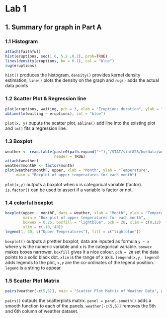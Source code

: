 Lab 1
========================================================
1. Summary for graph in Part A
-------------------------------
### 1.1 Histogram
```r
attach(faithful)
hist(eruptions, seq(1.6, 5.2 ,0.2), prob=TRUE)
lines(density(eruptions, bw = 0.1), col = "blue")
rug(eruptions)
```

`hist()` produces the histogram, `density()` provides kernel density estimation, `line()` plots the density on the graph and `rug()` adds the actual data points

### 1.2 Scatter Plot & Regression line
```r
plot(eruptions, waiting, pch = 3, xlab = "Eruptions duration", ylab = "Waiting duration", main = "Scatter Plot with regression lines")
abline(lm(waiting ~ eruptions), col = "blue")
```

`plot(x, y)` ouputs the scatter plot, `abline()` add line into the existing plot and `lm()` fits a regression line.

### 1.3 Boxplot
```r
weather <- read.table(paste0(path.expand("~"),"/STAT/stat828/hw/data/weather.txt"),
                      header = TRUE)
attach(weather)
weather$monthF <- factor(month)
plot(weather$monthF, upper, xlab = "Month", ylab = "Temperature",
     main = "Boxplot of upper temperatures for each month")
```

`plot(x,y)` outputs a boxplot when x is categorical variable (factor). `is.factor()` can be used to assert if a variable is factor or not.

### 1.4 colorful boxplot
```r
boxplot(upper ~ monthF, data = weather, xlab = "Month", ylab = 'Temperature',
        main = "Box plot of upper temperatures for each month",
        boxwex = 0.25, boxfill = "lightblue", pch = 20, xlim = c(0,12),
        ylim = c(-10, 40))
legend(1, 40, c("Upper Temperatures"), fill = c("lightblue"))
```

`boxplot()` outputs a prettier boxplot, data are inputed as formula `y ~ x` where y is the numeric variable and x is the categorical variable. `boxwex` makes boxes narrower, `boxfill` gives it a nice colour. `pch = 20` set the data points to a solid black dot. `xlim` is the range of x axis. `lengend(x,y, legend)` adds legends to the plot, `x,y` are the co-ordinates of the legend position. `legend` is a string to appear.

### 1.5 Scatter Plot Matrix
```r
pairs(weather[-c(5,6)], main = "Scatter Plot Matrix of Weather Data", panel = panel.smooth)
```

`pairs()` outputs the scatterplots matrix. `panel = panel.smooth()` adds a smooth function to each of the panels. `weather[-c(5,6)]` removes the 5th and 6th column of weather dataset.
